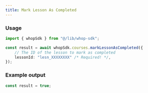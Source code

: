 ```yaml
---
title: Mark Lesson As Completed
---
```


### Usage

```typescript
import { whopSdk } from "@/lib/whop-sdk";

const result = await whopSdk.courses.markLessonAsCompleted({
	// The ID of the lesson to mark as completed
	lessonId: "lesn_XXXXXXXX" /* Required! */,
});

```

### Example output

```typescript
const result = true;

```
